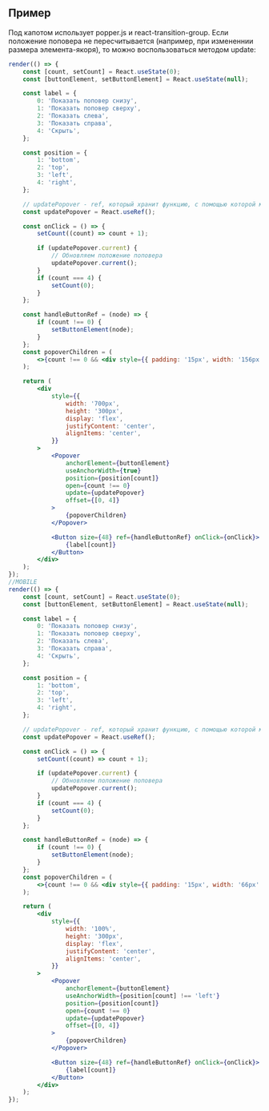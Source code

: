 ## Пример

Под капотом использует popper.js и react-transition-group.
Если положение поповера не пересчитывается (например, при измененнии размера элемента-якоря), то можно воспользоваться методом update:

```jsx live mobileWidth={400}
render(() => {
    const [count, setCount] = React.useState(0);
    const [buttonElement, setButtonElement] = React.useState(null);

    const label = {
        0: 'Показать поповер снизу',
        1: 'Показать поповер сверху',
        2: 'Показать слева',
        3: 'Показать справа',
        4: 'Скрыть',
    };

    const position = {
        1: 'bottom',
        2: 'top',
        3: 'left',
        4: 'right',
    };

    // updatePopover - ref, который хранит функцию, с помощью которой можно обновить положение поповера
    const updatePopover = React.useRef();

    const onClick = () => {
        setCount((count) => count + 1);

        if (updatePopover.current) {
            // Обновляем положение поповера
            updatePopover.current();
        }
        if (count === 4) {
            setCount(0);
        }
    };

    const handleButtonRef = (node) => {
        if (count !== 0) {
            setButtonElement(node);
        }
    };
    const popoverChildren = (
        <>{count !== 0 && <div style={{ padding: '15px', width: '156px' }}>Popover</div>}</>
    );

    return (
        <div
            style={{
                width: '700px',
                height: '300px',
                display: 'flex',
                justifyContent: 'center',
                alignItems: 'center',
            }}
        >
            <Popover
                anchorElement={buttonElement}
                useAnchorWidth={true}
                position={position[count]}
                open={count !== 0}
                update={updatePopover}
                offset={[0, 4]}
            >
                {popoverChildren}
            </Popover>

            <Button size={48} ref={handleButtonRef} onClick={onClick}>
                {label[count]}
            </Button>
        </div>
    );
});
//MOBILE
render(() => {
    const [count, setCount] = React.useState(0);
    const [buttonElement, setButtonElement] = React.useState(null);

    const label = {
        0: 'Показать поповер снизу',
        1: 'Показать поповер сверху',
        2: 'Показать слева',
        3: 'Показать справа',
        4: 'Скрыть',
    };

    const position = {
        1: 'bottom',
        2: 'top',
        3: 'left',
        4: 'right',
    };

    // updatePopover - ref, который хранит функцию, с помощью которой можно обновить положение поповера
    const updatePopover = React.useRef();

    const onClick = () => {
        setCount((count) => count + 1);

        if (updatePopover.current) {
            // Обновляем положение поповера
            updatePopover.current();
        }
        if (count === 4) {
            setCount(0);
        }
    };

    const handleButtonRef = (node) => {
        if (count !== 0) {
            setButtonElement(node);
        }
    };
    const popoverChildren = (
        <>{count !== 0 && <div style={{ padding: '15px', width: '66px' }}>Popover</div>}</>
    );

    return (
        <div
            style={{
                width: '100%',
                height: '300px',
                display: 'flex',
                justifyContent: 'center',
                alignItems: 'center',
            }}
        >
            <Popover
                anchorElement={buttonElement}
                useAnchorWidth={position[count] !== 'left'}
                position={position[count]}
                open={count !== 0}
                update={updatePopover}
                offset={[0, 4]}
            >
                {popoverChildren}
            </Popover>

            <Button size={48} ref={handleButtonRef} onClick={onClick}>
                {label[count]}
            </Button>
        </div>
    );
});
```

